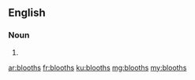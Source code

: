 ==English==

===Noun===
{{head|en|plural}}

# {{plural of|blooth|lang=en|nocat=1}}

[[ar:blooths]]
[[fr:blooths]]
[[ku:blooths]]
[[mg:blooths]]
[[my:blooths]]